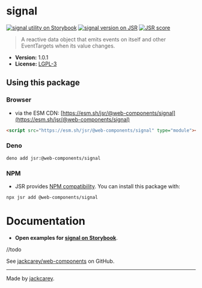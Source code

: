 # signal

[![signal utility on Storybook](https://cdn.jsdelivr.net/gh/storybookjs/brand@main/badge/badge-storybook.svg)](https://jackcarey.co.uk/web-components/docs/?path=/docs/utilities-signal) [![signal version on JSR](https://jsr.io/badges/@web-components/signal)](https://jsr.io/@web-components/signal/versions) [![JSR score](https://jsr.io/badges/@web-components/signal/score)](https://jsr.io/@web-components/signal/score)

> A reactive data object that emits events on itself and other EventTargets when its value changes.

-   **Version:** 1.0.1
-   **License:** [LGPL-3](./LICENSE.md)

## Using this package

### Browser

-   via the ESM CDN: [https://esm.sh/jsr/@web-components/signal](https://esm.sh/jsr/@web-components/signal)

```html
<script src="https://esm.sh/jsr/@web-components/signal" type="module"></script>
```

### Deno

```
deno add jsr:@web-components/signal
```

### NPM

-   JSR provides [NPM compatibility](https://jsr.io/docs/npm-compatibility). You can install this package with:

```
npx jsr add @web-components/signal
```

# Documentation

-   **Open examples for [signal on Storybook](https://jackcarey.co.uk/web-components/storybook-static/?path=/docs/utilities-signal)**.

//todo

See [jackcarey/web-components](https://github.com/jackcarey/web-components) on GitHub.


---

Made by [jackcarey](https://jackcarey.co.uk).

